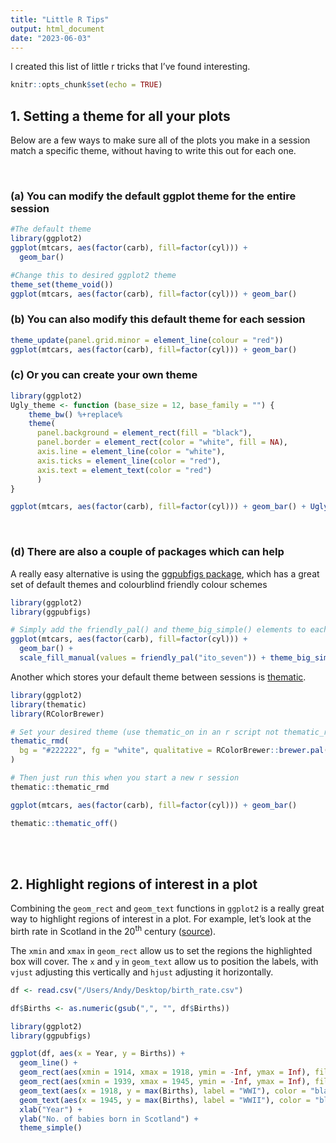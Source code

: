 ```yaml
---
title: "Little R Tips"
output: html_document
date: "2023-06-03"
---
```



I created this list of little r tricks that I've found interesting. 
```r
knitr::opts_chunk$set(echo = TRUE)
```


## 1. Setting a theme for all your plots

Below are a few ways to make sure all of the plots you make in a session match a specific theme, without having to write this out for each one.

<br>

### (a) You can modify the default ggplot theme for the entire session
```r
#The default theme
library(ggplot2)
ggplot(mtcars, aes(factor(carb), fill=factor(cyl))) + 
  geom_bar()

#Change this to desired ggplot2 theme
theme_set(theme_void())
ggplot(mtcars, aes(factor(carb), fill=factor(cyl))) + geom_bar()
```

### (b) You can also modify this default theme for each session
```r
theme_update(panel.grid.minor = element_line(colour = "red"))
ggplot(mtcars, aes(factor(carb), fill=factor(cyl))) + geom_bar()
```

### (c) Or you can create your own theme
```r
library(ggplot2)
Ugly_theme <- function (base_size = 12, base_family = "") {
    theme_bw() %+replace% 
    theme(
      panel.background = element_rect(fill = "black"),
      panel.border = element_rect(color = "white", fill = NA),
      axis.line = element_line(color = "white"),
      axis.ticks = element_line(color = "red"),
      axis.text = element_text(color = "red")
      )
}

ggplot(mtcars, aes(factor(carb), fill=factor(cyl))) + geom_bar() + Ugly_theme()
```

<br>

### (d) There are also a couple of packages which can help

A really easy alternative is using the [ggpubfigs package](https://github.com/JLSteenwyk/ggpubfigs#faq), which has a great set of default themes and colourblind friendly colour schemes
```r
library(ggplot2)
library(ggpubfigs)

# Simply add the friendly_pal() and theme_big_simple() elements to each ggplot command
ggplot(mtcars, aes(factor(carb), fill=factor(cyl))) + 
  geom_bar() + 
  scale_fill_manual(values = friendly_pal("ito_seven")) + theme_big_simple()
```

Another which stores your default theme between sessions is [thematic](https://rstudio.github.io/thematic/).
```r
library(ggplot2)
library(thematic)
library(RColorBrewer)

# Set your desired theme (use thematic_on in an r script not thematic_rmd())
thematic_rmd(
  bg = "#222222", fg = "white", qualitative = RColorBrewer::brewer.pal(8, "Dark2")
)

# Then just run this when you start a new r session
thematic::thematic_rmd

ggplot(mtcars, aes(factor(carb), fill=factor(cyl))) + geom_bar()

thematic::thematic_off()
```

<br><br>

## 2. Highlight regions of interest in a plot

Combining the `geom_rect` and `geom_text` functions in `ggplot2` is a really great way to highlight regions of interest in a plot. For example, let's look at the birth rate in Scotland in the 20^th^ century ([source](https://www.nrscotland.gov.uk/statistics-and-data/statistics/statistics-by-theme/vital-events/births/births-time-series-data)).

The `xmin` and `xmax` in `geom_rect` allow us to set the regions the highlighted box will cover. The `x` and `y` in `geom_text` allow us to position the labels, with `vjust` adjusting this vertically and `hjust` adjusting it horizontally.
```r
df <- read.csv("/Users/Andy/Desktop/birth_rate.csv")

df$Births <- as.numeric(gsub(",", "", df$Births))
```

```r
library(ggplot2)
library(ggpubfigs)

ggplot(df, aes(x = Year, y = Births)) +
  geom_line() +
  geom_rect(aes(xmin = 1914, xmax = 1918, ymin = -Inf, ymax = Inf), fill = "red", alpha = 0.002) +
  geom_rect(aes(xmin = 1939, xmax = 1945, ymin = -Inf, ymax = Inf), fill = "red", alpha = 0.002) +
  geom_text(aes(x = 1918, y = max(Births), label = "WWI"), color = "black", vjust = 30, hjust = -0.3, size = 3.5) +
  geom_text(aes(x = 1945, y = max(Births), label = "WWII"), color = "black", vjust = 30, hjust = -0.3, size = 3.5) +
  xlab("Year") +
  ylab("No. of babies born in Scotland") +
  theme_simple()
```